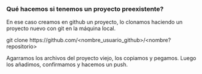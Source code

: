 ### Qué hacemos si tenemos un proyecto preexistente?

En ese caso creamos en github un proyecto, lo clonamos haciendo un proyecto nuevo con git en la máquina local.

git clone https://github.com/\<nombre_usuario_github\>/\<nombre?repositorio\>

Agarramos los archivos del proyecto viejo, los copiamos y pegamos. Luego los añadimos, confirmamos y hacemos un push.
